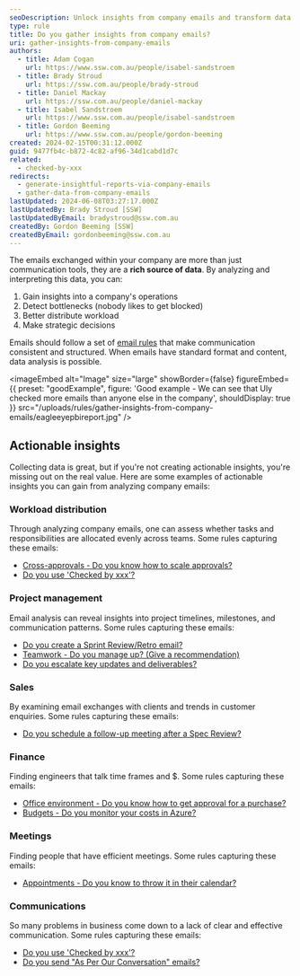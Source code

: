 ```yaml
---
seoDescription: Unlock insights from company emails and transform data into actionable decisions with SSW EagleEye's email analysis.
type: rule
title: Do you gather insights from company emails?
uri: gather-insights-from-company-emails
authors:
  - title: Adam Cogan
    url: https://www.ssw.com.au/people/isabel-sandstroem
  - title: Brady Stroud
    url: https://ssw.com.au/people/brady-stroud
  - title: Daniel Mackay
    url: https://ssw.com.au/people/daniel-mackay
  - title: Isabel Sandstroem
    url: https://www.ssw.com.au/people/isabel-sandstroem
  - title: Gordon Beeming
    url: https://www.ssw.com.au/people/gordon-beeming
created: 2024-02-15T00:31:12.000Z
guid: 9477fb4c-b872-4c82-af96-34d1cabd1d7c
related:
  - checked-by-xxx
redirects:
  - generate-insightful-reports-via-company-emails
  - gather-data-from-company-emails
lastUpdated: 2024-06-08T03:27:17.000Z
lastUpdatedBy: Brady Stroud [SSW]
lastUpdatedByEmail: bradystroud@ssw.com.au
createdBy: Gordon Beeming [SSW]
createdByEmail: gordonbeeming@ssw.com.au
---
```


The emails exchanged within your company are more than just communication tools, they are a **rich source of data**. By analyzing and interpreting this data, you can:
1. Gain insights into a company's operations
2. Detect bottlenecks (nobody likes to get blocked)
3. Better distribute workload
4. Make strategic decisions

<youtubeEmbed url="https://www.youtube.com/watch?v=-7c6uagBBBM" description="Video: Transforming Company Data into Epic Insights ✨ | [Isabel Sandstroem](https://www.ssw.com.au/people/isabel-sandstroem) | [SSW EagleEye](https://ssweagleeye.com/) (4 min)" />

Emails should follow a set of [email rules](/rules-to-better-email) that make communication consistent and structured. When emails have standard format and content, data analysis is possible.

<imageEmbed
  alt="Image"
  size="large"
  showBorder={false}
  figureEmbed={{
    preset: "goodExample",
    figure: 'Good example - We can see that Uly checked more emails than anyone else in the company',
    shouldDisplay: true
  }}
  src="/uploads/rules/gather-insights-from-company-emails/eagleeyepbireport.jpg"
/>

## Actionable insights

Collecting data is great, but if you're not creating actionable insights, you're missing out on the real value. Here are some examples of actionable insights you can gain from analyzing company emails:

### Workload distribution

Through analyzing company emails, one can assess whether tasks and responsibilities are allocated evenly across teams. Some rules capturing these emails:

- [Cross-approvals - Do you know how to scale approvals?](/cross-approvals)
- [Do you use 'Checked by xxx'?](/checked-by-xxx)

### Project management

Email analysis can reveal insights into project timelines, milestones, and communication patterns. Some rules capturing these emails:

- [Do you create a Sprint Review/Retro email?](/sprint-review-retro-email)
- [Teamwork - Do you manage up? (Give a recommendation)](/do-you-manage-up)
- [Do you escalate key updates and deliverables?](/escalate-key-updates)

### Sales

By examining email exchanges with clients and trends in customer enquiries. Some rules capturing these emails:

- [Do you schedule a follow-up meeting after a Spec Review?](/schedule-followup-meeting-after-spec-review)

### Finance

Finding engineers that talk time frames and $. Some rules capturing these emails:

- [Office environment - Do you know how to get approval for a purchase?](/purchase-please)
- [Budgets - Do you monitor your costs in Azure?](/azure-budgets)

### Meetings

Finding people that have efficient meetings. Some rules capturing these emails:

- [Appointments - Do you know to throw it in their calendar?](/appointments-throw-it-in-their-calendar)

### Communications

So many problems in business come down to a lack of clear and effective communication. Some rules capturing these emails:

- [Do you use 'Checked by xxx'?](/checked-by-xxx)
- [Do you send "As Per Our Conversation" emails?](/as-per-our-conversation-emails)

<!--
# Anatomy of an EagleEye rule
=============================
What are we looking at? Email
What are the insights? See bullets above
Video
Actionable insights - How we change process off the data
-->
